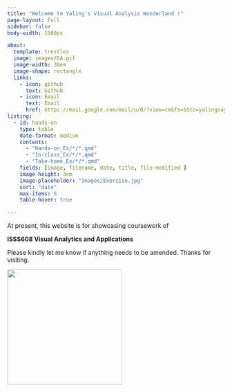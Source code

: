 ```yaml
---
title: "Welcome to Yaling's Visual Analysis Wonderland !"
page-layout: full
sidebar: false
body-width: 1500px

about:
  template: trestles
  image: images/DA.gif
  image-width: 30em
  image-shape: rectangle
  links:
    - icon: github
      text: Github
    - icon: Email
      text: Email
      href: https://mail.google.com/mail/u/0/?view=cm&fs=1&to=yalingsayhi@gmail.com
listing:
  - id: hands-on
    type: table
    date-format: medium
    contents: 
      - "Hands-on_Ex/*/*.qmd"
      - "In-class_Ex/*/*.qmd"
      - "Take-home_Ex/*/*.qmd"
    fields: [image, filename, date, title, file-modified ]
    image-height: 3em
    image-placeholder: "images/Exercise.jpg"
    sort: "date"
    max-items: 6
    table-hover: true

---
```



At present, this website is for showcasing coursework of 

**ISSS608 Visual Analytics and Applications**

Please kindly let me know if anything needs to be amended. Thanks for visiting. 

![](images/New_post.gif){fig-align="center" width="266"}
